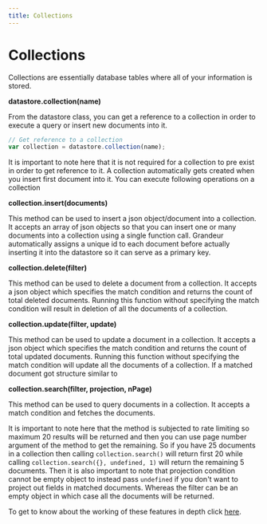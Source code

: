 ```yaml
---
title: Collections
---
```

# Collections

Collections are essentially database tables where all of your information is stored.

**datastore.collection(name)**

From the datastore class, you can get a reference to a collection in order to execute a query or insert new documents into it.

```js
// Get reference to a collection
var collection = datastore.collection(name);
```

It is important to note here that it is not required for a collection to pre exist in order to get reference to it. A collection automatically gets created when you insert first document into it. You can execute following operations on a collection

**collection.insert(documents)**

This method can be used to insert a json object/document into a collection. It accepts an array of json objects so that you can insert one or many documents into a collection using a single function call. Grandeur automatically assigns a unique id to each document before actually inserting it into the datastore so it can serve as a primary key. 


**collection.delete(filter)**

This method can be used to delete a document from a collection. It accepts a json object which specifies the match condition and returns the count of total deleted documents. Running this function without specifying the match condition will result in deletion of all the documents of a collection.


**collection.update(filter, update)**

This method can be used to update a document in a collection. It accepts a json object which specifies the match condition and returns the count of total updated documents. Running this function without specifying the match condition will update all the documents of a collection. If a matched document got structure similar to

**collection.search(filter, projection, nPage)**

This method can be used to query documents in a collection. It accepts a match condition and fetches the documents. 

It is important to note here that the method is subjected to rate limiting so maximum 20 results will be returned and then you can use page number argument of the method to get the remaining. So if you have 25 documents in a collection then calling `collection.search()` will return first 20 while calling `collection.search({}, undefined, 1)` will return the remaining 5 documents. Then it is also important to note that projection condition cannot be  empty object to instead pass `undefined` if you don't want to project out fields in matched documents. Whereas the filter can be an empty object in which case all the documents will be returned.

To get to know about the working of these features in depth click [here](/references/datastore/collection/datastore.collection()). 